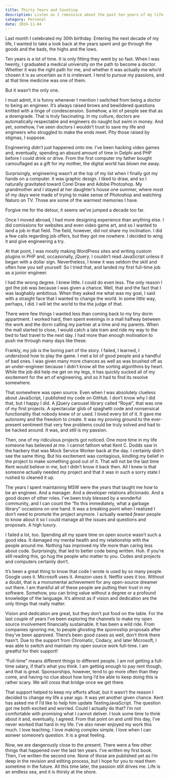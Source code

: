 ```yaml
---
title: Thirty Years and Counting
description: Listen as I reminisce about the past ten years of my life.
category: Personal
date: 2024-11-04
---
```


Last month I celebrated my 30th birthday. Entering the next decade of my life, I wanted to take a look back at the years spent and go through the goods and the bads, the highs and the lows.

Ten years is a lot of time. It is only fitting they went by so fast. When I was twenty, I graduated a medical university on the path to become a doctor. Whether it was the right path for me, and whether it was actually me who’d chosen it is as uncertain as it is irrelevant. I tend to pursue my passions, and at that time medicine was one of them.

But it wasn’t the only one.

I must admit, it is funny whenever I mention I switched from being a doctor to being an engineer. It’s always raised brows and bewildered questions knitted with a tinge of condescension. Somehow, a lot of people see that as a downgrade. That is truly fascinating. In my culture, doctors are automatically respectable and engineers do naught but swim in money. And yet, somehow, I’ve seen doctors I wouldn’t trust to save my life and engineers who struggled to make the ends meet. Pity those raised by stigmas, I suppose.

Engineering didn’t just happened onto me. I’ve been hacking video games and, eventually, spending an absurd amount of time in Delphi and PHP before I could drink or drive. From the first computer my father bought camouflaged as a gift for my mother, the digital world has blown me away.

Surprisingly, engineering wasn’t at the top of my list when I finally got my hands on a computer. It was graphic design. I liked to draw, and so I naturally gravitated toward Corel Draw and Adobe Photoshop. My grandmother and I stayed at her daughter’s house one summer, where most of my days were made of trying to make sense of Photoshop and watching Naturo on TV. Those are some of the warmest memories I have.

Forgive me for the detour, it seems we’ve jumped a decade too far.

Once I moved abroad, I had more designing experience than anything else. I did comissions for websites and even video game art, and so I wanted to land a job in that field. The field, however, did not share my inclination. I did a few calls regarding job offers, but they got me nowhere. I decided to wing it and give engineering a try.

At that point, I was mostly making WordPress sites and writing custom plugins in PHP and, occasionally, jQuery. I couldn’t read JavaScript unless it began with a dollar sign. Nevertheless, I knew it was seldom the skill and often how you sell yourself. So I tried that, and landed my first full-time job as a junior engineer.

I had the wrong degree. I knew little. I could do even less. The only reason I got the job was because I was given a chance. Well, that and the fact that I was laughably ambitious. When they asked me what was my goal, I said with a straight face that I wanted to change the world. In some little way, perhaps, I did. I will let the world to the the judge of that.

There were few things I wanted less than coming back to my tiny dorm appartment. I worked hard, then spent evenings in a mall halfway between the work and the dorm calling my partner at a time and my parents. When the mall started to close, I would catch a late tram and ride my way to the bed to fast travel to the next day. I had more than enough motivation to push me through many days like these.

Frankly, my job is the boring part of the story. I failed, I learned, I understood how to play the game. I met a lot of good people and a handful of bad ones. I was given many more chances as well as was brushed off as an under-engineer because I didn’t know all the sorting algorithms by heart. While the job did help me get on my legs, it has quickly sucked all of my excitement for the art of engineering, and so it had to find its resolve somewhere.

That somewhere was open source. Even when I was absolutely clueless about JavaScript, I published my code on GitHub. I don’t know why I did that, but I happy I did. A jQuery carousel library called “Royal”, that was one of my first projects. A spectacular glob of spaghetti code and nonsensical functionality that nobody knew of or used. I loved every bit of it. It gave me autonomy and the freedom to create. It was my proving ground to the ever-present sentiment that very few problems could be truly solved and had to be hacked around. It was, and still is my passion.

Then, one of my ridiculous projects got noticed. One more time in my life someone has believed at me. I cannot fathom what Kent C. Dodds saw in the hackery that was Mock Service Worker back at the day. I certainly didn’t see the same thing. But his excitement was contagious, kindling my belief in the project to make something good out of it. That will not be the last time Kent would believe in me, but I didn’t know it back then. All I knew is that someone actually needed my project and that it was in such a sorry state I rushed to cleaned it up.

The years I spent maintaining MSW were the years that taught me how to be an engineer. And a manager. And a developer relations aficionado. And a good dozen of other roles. I’ve been truly blessed by a wonderful community, and I can count the “fix this immediately, what a garbage library” occasions on one hand. It was a breaking point when I realized I don’t need to promote the project anymore. I actually wanted _fewer_ people to know about it so I could manage all the issues and questions and proposals. A high luxury.

I failed a lot, too. Spending all my spare time on open source wasn’t such a good idea. It damaged my mental health and my relationship with the people around me. Nothing has improved my life more than caring less about code. Surprisingly, that led to better code being written. Huh. If you’re still reading this, go hug the people who matter to you. Codes and projects and computers certainly don’t.

It’s been a great thing to know that code I wrote is used by so many people. Google uses it. Microsoft uses it. Amazon uses it. Netflix uses it too. Without a doubt, that is a monumental achievement for any open-source dreamer out there. I am thankful all of these people are putting their trust in my software. Somehow, you can bring value without a degree or a profound knowledge of the language. It’s almost as if vision and dedication are the only things that really matter.

Vision and dedication are great, but they don’t put food on the table. For the last couple of years I’ve been exploring the channels to make my open source involvement financially sustainable. It has been a wild ride. From companies ignoring me, to people ghosting the sponroship proposals after they’ve been approved. There’s been good cases as well, don’t think there hasn’t. Due to the support from Chromatic, Codacy, and later Microsoft, I was able to switch and maintain my open source work full-time. I am greatful for their support!

“Full-time” means different things to different people. I am not getting a full-time salary, if that’s what you think. I am getting enough to pay rent though, and that is great. Sponsorships, however, tend to go more often than they come, and having no clue about how long I’d be able to keep doing this is rather scary. We will cross that bridge once we get there.

That support helped to keep my efforts afloat, but it wasn’t the reason I decided to change my life a year ago. It was yet another given chance. Kent has asked me if I’d like to help him update TestingJavaScript. The question got me both excited and worried. Could I actually do that? I’m not comfortable with promising what I cannot deliver. I took some time to think about it and, eventually, I agreed. From that point on and until this day, I’ve never worked that hard in my life. I’ve also never enjoyed my work this much. I love teaching. I love making complex simple. I love when I can asnwer someone’s question. It is a great feeling.

Now, we are dangerously close to the present. There were a few other things that happened over the last ten years. I’ve written my first book. Then, I’ve written the second one. None of those are published yet as I’m deep in the revision and editing process, but I hope for you to read them sometime in the future. All this time later, the passion still drives me. Life is an endless sea, and it is thirsty at the shore.
